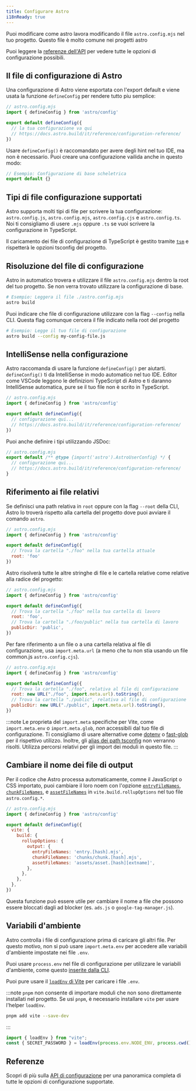 ```yaml
---
title: Configurare Astro
i18nReady: true
---
```


Puoi modificare come astro lavora modificando il file `astro.config.mjs` nel tuo progetto. Questo file è molto comune nei progetti astro 

<ReadMore>Puoi leggere la [referenze dell'API](/it/reference/configuration-reference/) per vedere tutte le opzioni di configurazione possibili.</ReadMore>

## Il file di configurazione di Astro 

Una configurazione di Astro viene esportata con l'export default e viene usata la funzione `defineConfig` per rendere tutto piu semplice:

```js
// astro.config.mjs
import { defineConfig } from 'astro/config'

export default defineConfig({
  // la tua configurazione va qui 
  // https://docs.astro.build/it/reference/configuration-reference/
})
```

Usare `defineConfig()` è raccomandato per avere degli hint nel tuo IDE, ma non è necessario. Puoi creare una configurazione vailida anche in questo modo:

```js title="astro.config.mjs"
// Esempio: Configurazione di base scheletrica
export default {}
```

## Tipi di file configurazione supportati

Astro supporta molti tipi di file per scrivere la tua configurazione: `astro.config.js`, `astro.config.mjs`, `astro.config.cjs` e `astro.config.ts`. Noi ti consigliamo di usere `.mjs` oppure `.ts` se vuoi scrivere la configurazione in TypeScript.

Il caricamento dei file di configurazione di TypeScript è gestito tramite [`tsm`](https://github.com/lukeed/tsm) e rispetterà le opzioni tsconfig del progetto.
## Risoluzione del file di configurazione

Astro in automatico trovera e utilizzare il file `astro.config.mjs` dentro la root del tuo progetto. Se non verra trovato utilizzare la configurazione di base.

```bash
# Esempio: Leggera il file ./astro.config.mjs
astro build
```

Puoi indicare che file di configurazione utilizzare con la flag `--config` nella CLI. Questa flag comunque cercera il file indicato nella root del progetto

```bash
# Esempio: Legge il tuo file di configurazione
astro build --config my-config-file.js
```

## IntelliSense nella configurazione

Astro raccomanda di usare la funzione `defineConfig()` per aiutarti. `defineConfig()` ti da IntelliSense in modo automatico nel tuo IDE. Editor come VSCode leggono le definizioni TypeScript di Astro e ti daranno IntelliSense automatica, pure se il tuo file non è scrito in TypeScript.

```js
// astro.config.mjs
import { defineConfig } from 'astro/config'

export default defineConfig({
  // configurazione qui...
  // https://docs.astro.build/it/reference/configuration-reference/
})
```

Puoi anche definire i tipi utilizzando JSDoc:

```js
// astro.config.mjs
export default /** @type {import('astro').AstroUserConfig} */ {
  // configurazione qui...
  // https://docs.astro.build/it/reference/configuration-reference/
}
```

## Riferimento ai file relativi

Se definisci una path relativa in `root` oppure con la flag `--root` della CLI, Astro lo troverà rispetto alla cartella del progetto dove puoi avviare il comando `astro`.

```js
// astro.config.mjs
import { defineConfig } from 'astro/config'

export default defineConfig({
  // Trova la cartella "./foo" nella tua cartella attuale 
  root: 'foo'
})
```

Astro risolverà tutte le altre stringhe di file e le cartella relative come relative alla radice del progetto:

```js
// astro.config.mjs
import { defineConfig } from 'astro/config'

export default defineConfig({
  // Trova la cartella "./foo" nella tua cartella di lavoro 
  root: 'foo',
  // Trova la cartella "./foo/public" nella tua cartella di lavoro 
  publicDir: 'public',
})
```

Per fare riferimento a un file o a una cartella relativa al file di configurazione, usa `import.meta.url` (a meno che tu non stia usando un file common.js `astro.config.cjs`).

```js "import.meta.url"
// astro.config.mjs
import { defineConfig } from 'astro/config'

export default defineConfig({
  // Trova la cartella "./foo", relativa al file di configurazione 
  root: new URL("./foo", import.meta.url).toString(),
  // Trova la cartella "./public", relativa al file di configurazione 
  publicDir: new URL("./public", import.meta.url).toString(),
})
```

:::note
Le proprieta del `import.meta` specifiche per Vite, come `import.meta.env` o `import.meta.glob`, _non_ accessibili dal tuo file di configurazione. Ti consigliamo di usare alternative come [dotenv](https://github.com/motdotla/dotenv) o [fast-glob](https://github.com/mrmlnc/fast-glob) per il rispettivo utilizzo. Inoltre, gli [alias dei path tsconfig](https://www.typescriptlang.org/tsconfig#paths) non verranno risolti. Utilizza percorsi relativi per gli import dei moduli in questo file.
:::

## Cambiare il nome dei file di output

Per il codice che Astro processa automaticamente, comne il JavaScript o CSS importato, puoi cambiare il loro noem con l'opzione [`entryFileNames`](https://rollupjs.org/guide/en/#outputentryfilenames), [`chunkFileNames`](https://rollupjs.org/guide/en/#outputchunkfilenames), e [`assetFileNames`](https://rollupjs.org/guide/en/#outputassetfilenames) in `vite.build.rollupOptions` nel tuo file `astro.config.*`.

```js ins={9-11}
// astro.config.mjs
import { defineConfig } from 'astro/config'

export default defineConfig({
  vite: {
    build: {
      rollupOptions: {
        output: {
          entryFileNames: 'entry.[hash].mjs',
          chunkFileNames: 'chunks/chunk.[hash].mjs',
          assetFileNames: 'assets/asset.[hash][extname]',
        },
      },
    },
  },
})
```

Questa funzione può essere utile per cambiare il nome a file che possono essere bloccati dagli ad blocker (es. `ads.js` o `google-tag-manager.js`).

## Variabili d'ambiente 
Astro controlla i file di configurazione prima di caricare gli altri file. Per questo motivo, non si può usare `import.meta.env` per accedere alle variabili d'ambiente impostate nei file `.env`.

Puoi usare `process.env` nel file di configurazione per utilizzare le variabili d'ambiente, come questo [inserite dalla CLI](/it/guides/environment-variables/#using-the-cli).

Puoi pure usare il [`loadEnv` di Vite](https://main.vitejs.dev/config/#using-environment-variables-in-config) per caricare i file `.env`.

:::note
`pnpm` non consente di importare moduli che non sono direttamente installati nel progetto. Se usi `pnpm`, è necessario installare `vite` per usare l'helper `loadEnv`.

```sh
pnpm add vite --save-dev
```
:::

```js title="astro.config.mjs"
import { loadEnv } from "vite";
const { SECRET_PASSWORD } = loadEnv(process.env.NODE_ENV, process.cwd(), "");
```

## Referenze 

<ReadMore>Scopri di più sulla [API di configurazione](/it/reference/configuration-reference/) per una panoramica completa di tutte le opzioni di configurazione supportate.</ReadMore>
